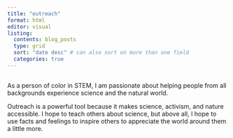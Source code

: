```yaml
---
title: "outreach"
format: html
editor: visual
listing: 
  contents: blog_posts 
  type: grid 
  sort: "date desc" # can also sort on more than one field
  categories: true
---
```


## 

As a person of color in STEM, I am passionate about helping people from all backgrounds experience science and the natural world.

Outreach is a powerful tool because it makes science, activism, and nature accessible. I hope to teach others about science, but above all, I hope to use facts and feelings to inspire others to appreciate the world around them a little more.
